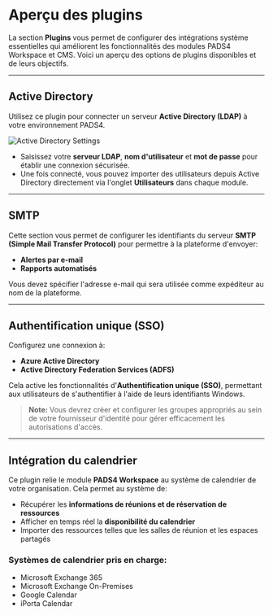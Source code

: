 # Aperçu des plugins

La section **Plugins** vous permet de configurer des intégrations système essentielles qui améliorent les fonctionnalités des modules PADS4 Workspace et CMS. Voici un aperçu des options de plugins disponibles et de leurs objectifs.

***

## Active Directory

Utilisez ce plugin pour connecter un serveur **Active Directory (LDAP)** à votre environnement PADS4.

![Active Directory Settings](/mnt/data/image.png)

* Saisissez votre **serveur LDAP**, **nom d'utilisateur** et **mot de passe** pour établir une connexion sécurisée.
* Une fois connecté, vous pouvez importer des utilisateurs depuis Active Directory directement via l'onglet **Utilisateurs** dans chaque module.

***

## SMTP

Cette section vous permet de configurer les identifiants du serveur **SMTP (Simple Mail Transfer Protocol)** pour permettre à la plateforme d'envoyer:

* **Alertes par e-mail**
* **Rapports automatisés**

Vous devez spécifier l'adresse e-mail qui sera utilisée comme expéditeur au nom de la plateforme.

***

## Authentification unique (SSO)

Configurez une connexion à:

* **Azure Active Directory**
* **Active Directory Federation Services (ADFS)**

Cela active les fonctionnalités d'**Authentification unique (SSO)**, permettant aux utilisateurs de s'authentifier à l'aide de leurs identifiants Windows.

> **Note:** Vous devrez créer et configurer les groupes appropriés au sein de votre fournisseur d'identité pour gérer efficacement les autorisations d'accès.

***

## Intégration du calendrier

Ce plugin relie le module **PADS4 Workspace** au système de calendrier de votre organisation. Cela permet au système de:

* Récupérer les **informations de réunions et de réservation de ressources**
* Afficher en temps réel la **disponibilité du calendrier**
* Importer des ressources telles que les salles de réunion et les espaces partagés

### Systèmes de calendrier pris en charge:

* Microsoft Exchange 365
* Microsoft Exchange On-Premises
* Google Calendar
* iPorta Calendar
